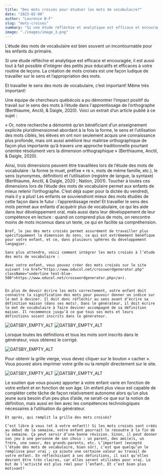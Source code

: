 ```yaml
---
title: "Des mots croisés pour étudier les mots de vocabulaire?"
date: "2023-02-08"
author: "Laurence B-F"
slug: "mots-croises"
summary: "Si une étude réfléchie et analytique est efficace et encouragée, il est aussi tout à fait possible d’intégrer des petits jeux éducatifs et efficaces à votre routine de leçons. La création de mots croisés est une façon ludique de travailler sur le sens et l’appropriation des mots."
image: "./images/image_3.png"
---
```


<p className="p-4 font-mulish">L’étude des mots de vocabulaire est bien souvent un incontournable pour les enfants du primaire.</p>


<p className="p-4 font-mulish">Si une étude réfléchie et analytique est efficace et encouragée, il est aussi tout à fait possible d’intégrer des petits jeux éducatifs et efficaces à votre routine de leçons. La création de mots croisés est une façon ludique de travailler sur le sens et l’appropriation des mots.</p>

<p className="p-4 font-mulish">Et travailler le sens des mots de vocabulaire, c’est important! Même très important!</p>

<p className="p-4 font-mulish">Une équipe de chercheurs québécois a pu démontrer l’impact positif du travail sur le sens des mots à l’étude dans l'apprentissage de l’orthographe (Berthiaume, Anctil, & Daigle, 2020). Voici un extrait d’un article publié à ce sujet :</p>

<p className="p-4 font-mulish">« Or, notre recherche a démontré qu’en bénéficiant d’un enseignement explicite pluridimensionnel abordant à la fois la forme, le sens et l’utilisation des mots ciblés, les élèves en ont non seulement acquis une connaissance plus profonde, mais ont aussi amélioré leur maitrise orthographique de façon plus importante qu’à travers une approche traditionnelle pourtant orientée résolument vers la dimension orthographique » (Berthiaume, Anctil, & Daigle, 2020).</p>

<div className="flex flex-col gap-4 p-4 font-mulish">
    Ainsi, trois dimensions peuvent être travaillées lors de l’étude des mots de vocabulaire : la forme (e muet, préfixe « re », mots de même famille, etc.), le sens (synonymes, définition) et l’utilisation (registre de langue, la syntaxe) (Berthiaume, Anctil, & Daigle, 2020 ; Nation, 2001). Toucher à toutes ces dimensions lors de l’étude des mots de vocabulaire permet aux enfants de mieux retenir l’orthographe. C’est déjà super pour la dictée du vendredi, mais il y a plus! Les enfants se souviendront mieux des mots étudiés de cette façon dans le futur : l’apprentissage reste! Et travailler le sens des mots permet aux enfants d'acquérir plus de vocabulaire, ce qui les aide dans leur développement oral, mais aussi dans leur développement de leur compétence en lecture : quand on comprend plus de mots, on rencontre moins de mots inconnus dans un texte, ce qui en facilite sa compréhension. 

    Bref, le jeu des mots croisés permet assurément de travailler plus spécifiquement la dimension du sens, ce qui est extrêmement bénéfique pour votre enfant, et ce, dans plusieurs sphères du développement langagier. 
    
    Sans plus attendre, voici comment intégrer les mots croisés à l’étude des mots de vocabulaire : 
    
    Avec votre enfant, vous pouvez créer des mots croisés sur le site suivant (<a href="https://www.educol.net/crosswordgenerator.php" className="underline text-blue-500">https://www.educol.net/crosswordgenerator.php</a>).


    En plus de devoir écrire les mots correctement, votre enfant doit connaitre la signification des mots pour pouvoir donner un indice sur le mot à deviner. Il doit donc réfléchir au sens avant d’écrire sa définition maison (dans ses mots). Dans le générateur, il doit écrire le mot de vocabulaire à faire deviner accompagné de sa définition maison. Il recommence jusqu’à ce que tous ses mots et leurs définitions soient inscrits dans le générateur. 
</div>

![GATSBY_EMPTY_ALT](./images/image_1.png)
![GATSBY_EMPTY_ALT](./images/image_2.png)


<p className="p-4 font-mulish">Lorsque toutes les définitions et tous les mots sont inscrits dans le générateur, vous obtenez le corrigé.</p>

![GATSBY_EMPTY_ALT](./images/image_3.png)

<p className="p-4 font-mulish">Pour obtenir la grille vierge, vous devez cliquer sur le bouton « cacher ». Vous pouvez alors imprimer votre grille ou la remplir directement sur le site.</p>

![GATSBY_EMPTY_ALT](./images/image_4.png)
![GATSBY_EMPTY_ALT](./images/image_5.png)


<div className="flex flex-col p-4 gap-4 font-mulish">
    Le soutien que vous pouvez apporter à votre enfant varie en fonction de votre enfant et en fonction de son âge. Un enfant plus vieux est capable de compléter cette tâche de façon relativement autonome alors qu’un plus jeune aura besoin d’un peu plus d’aide, ne serait-ce que sur la notion de définition, mais aussi en lien avec les compétences technologiques nécessaires à l’utilisation du générateur. 

    Et après, qui remplit la grille des mots croisés?

    C’est libre à vous (et à votre enfant)! Si les mots croisés sont créés au début de la semaine, votre enfant pourrait le résoudre à la fin de la semaine. Ça peut servir d’une bonne révision. Sinon, il peut donner son jeu à une personne de son choix : un parent, des ami(e)s, un frère, une soeur, des grands-parents, etc. L’important (excepté l’étude des mots de vocabulaire, bien sûr), c’est que quelqu’un le remplisse pour vrai ; ça ajoute une certaine valeur au travail de votre enfant. En réfléchissant à ses définitions, il sait qu’elles devront être très claires, car elles seront utilisées pour vrai. Le but de l’activité est plus réel pour l’enfant. Et c’est bien plus motivant!
</div>
